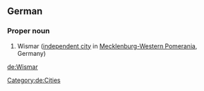 ==German==
{{wikipedia}}
{{wikipedia|lang=de}}

===Proper noun===
{{head|de|proper noun}}

# Wismar ([[independent city]] in [[Mecklenburg-Western Pomerania]], Germany)

[[Category:de:Cities]]

[[de:Wismar]]